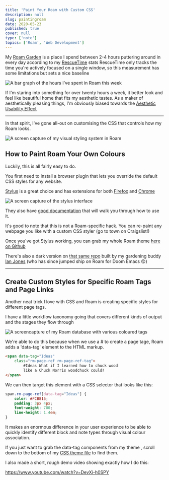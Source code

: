 ```yaml
---
title: 'Paint Your Roam with Custom CSS'
description: null
slug: paintingroam
date: 2020-05-23
published: true
cover: null
type: ['note']
topics: ['Roam', 'Web Development']
---
```


My <a href="https://roamresearch.com/">Roam Garden</a> is a place I spend between 2-4 hours puttering around in every day according to my <a href="https://www.rescuetime.com/">RescueTime</a> stats <Footnote count={1}>RescueTime only tracks the time you're actively focused on a single window, so this measurement has some limitations but sets a nice baseline</Footnote>

<Image alt="A bar graph of the hours I've spent in Roam this week" src="https://res.cloudinary.com/dg3gyk0gu/image/upload/c_scale,w_660/v1590188743/maggieappleton.com/notes/roamhours.png" />

If I'm staring into something for over twenty hours a week, it better look and feel like beautiful home that fits my aesthetic tastes. <Footnote count={2}>As a maker of aesthetically pleasing things, I'm obviously biased towards the  <a href="https://en.wikipedia.org/wiki/Aesthetic%E2%80%93usability_effect">Aesthetic Usability Effect</a></Footnote>

---

In that spirit, I've gone all-out on customising the CSS that controls how my Roam looks.

<Image alt="A screen capture of my visual styling system in Roam" src="https://res.cloudinary.com/dg3gyk0gu/image/upload/c_scale,w_1720/v1590188713/maggieappleton.com/notes/roam_theme_maggie.png" />

<br />

## How to Paint Roam Your Own Colours 

Luckily, this is all fairly easy to do. 

You first need to install a browser plugin that lets you override the default CSS styles for any website.

<p><a href="https://github.com/openstyles/stylus/">Stylus</a> is a great choice and has extensions for both <a href="https://addons.mozilla.org/en-GB/firefox/addon/styl-us/">Firefox</a> and <a href="https://chrome.google.com/webstore/detail/stylus/clngdbkpkpeebahjckkjfobafhncgmne?hl=en">Chrome</a></p>


<Image alt="A screen capture of the stylus interface" src="https://res.cloudinary.com/dg3gyk0gu/image/upload/c_scale,w_1720/v1590188865/maggieappleton.com/notes/stylus.png" />


They also have <a href="https://github.com/openstyles/stylus/wiki/Editor">good documentation</a> that will walk you through how to use it.

It's good to note that this is not a Roam-specific hack.  You can re-paint any webpage you like with a custom CSS styler (go to town on Craigslist!)

Once you've got Stylus working, you can grab my whole Roam theme <a href="https://github.com/theianjones/roam-research-themes/blob/master/mappletons.css">here on Github</a>

There's also a dark version on <a href="https://github.com/theianjones/roam-research-themes">that same repo</a> built by my gardening buddy <a href="https://www.ianjones.us/">Ian Jones</a> (who has since jumped ship on Roam for Doom Emacs <span>😜</span>)


---


## Create Custom Styles for Specific Roam Tags and Page Links

Another neat trick I love with CSS and Roam is creating specific styles for different page tags.

I have a little workflow taxonomy going that covers different kinds of output and the stages they flow through

<Image alt="A screencapture of my Roam database with various coloured tags" src="https://res.cloudinary.com/dg3gyk0gu/image/upload/v1590193543/maggieappleton.com/notes/Screenshot_2020-05-23_at_01.24.49.png" />


We're able to do this because when we use a # to create a page tage, Roam adds a 'data-tag' element to the HTML markup.

```html
<span data-tag="Ideas"
    class="rm-page-ref rm-page-ref-tag">
        #Ideas What if I learned how to chuck wood
        like a Chuck Norris woodchuck could? 
</span>
```

We can then target this element with a CSS selector that looks like this:

```css
span.rm-page-ref[data-tag="Ideas"] {
    color: #FCB815;
    padding: 3px 4px;
    font-weight: 700;
    line-height: 1.4em;
}
```

It makes an enormous difference in your user experience to be able to quickly identify different block and note types through visual colour association.

If you just want to grab the data-tag components from my theme , scroll down to the bottom of my <a href="https://github.com/theianjones/roam-research-themes/blob/master/mappletons.css">CSS theme file</a> to find them.

I also made a short, rough demo video showing exactly how I do this:

https://www.youtube.com/watch?v=DevXi-h0SPY
